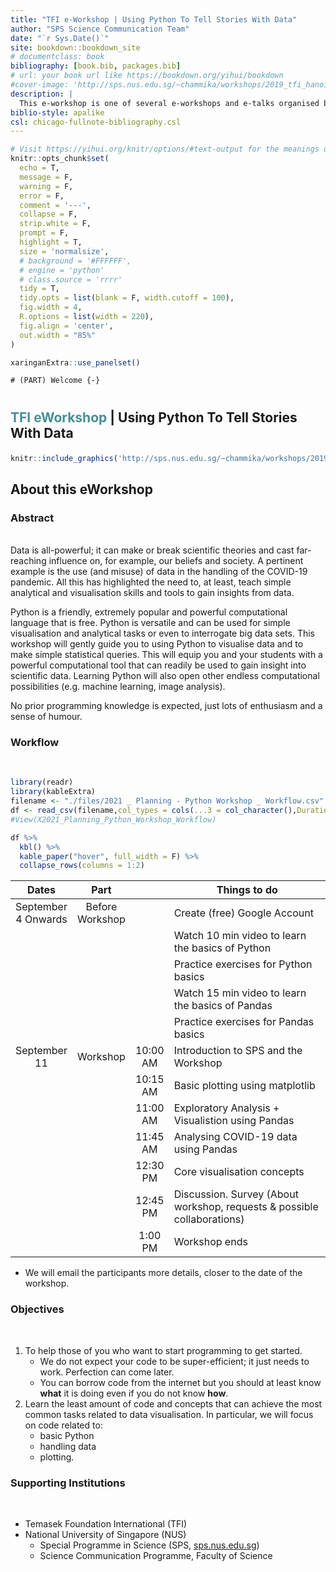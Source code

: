 ```yaml
---
title: "TFI e-Workshop | Using Python To Tell Stories With Data"
author: "SPS Science Communication Team"
date: "`r Sys.Date()`"
site: bookdown::bookdown_site
# documentclass: book
bibliography: [book.bib, packages.bib]
# url: your book url like https://bookdown.org/yihui/bookdown
#cover-image: 'http://sps.nus.edu.sg/~chammika/workshops/2019_tfi_hanoi/img/sps_all-2017-edited.jpg'
description: |
  This e-workshop is one of several e-workshops and e-talks organised by NUS and other ASEAN universities with the support of the Temasek Foundation International.
biblio-style: apalike
csl: chicago-fullnote-bibliography.csl
---
```


```r
# Visit https://yihui.org/knitr/options/#text-output for the meanings of the following options
knitr::opts_chunk$set(
  echo = T,
  message = F,
  warning = F,
  error = F,
  comment = '---',
  collapse = F,
  strip.white = F,
  prompt = F,
  highlight = T,
  size = 'normalsize',
  # background = '#FFFFFF',
  # engine = 'python'
  # class.source = 'rrrr'
  tidy = T,
  tidy.opts = list(blank = F, width.cutoff = 100),
  fig.width = 4,
  R.options = list(width = 220),
  fig.align = 'center',
  out.width = "85%"
)

xaringanExtra::use_panelset()
```

`# (PART) Welcome {-}`

# {.unnumbered}

<style>
.front-title{
font-size:1.5em;
font-weight: bold;
}
</style>

<div class = "front-title">
<span style = "color:#096B72;opacity:.75;">TFI eWorkshop </span> | Using Python To Tell Stories With Data
</div>

```r
knitr::include_graphics('http://sps.nus.edu.sg/~chammika/workshops/2019_tfi_hanoi/img/sps_all-2017-edited.jpg')
```

## About this eWorkshop {.unnumbered .panelset}

### Abstract {.unnumbered}

<br>
Data is all-powerful; it can make or break scientific theories and cast far-reaching influence on, for example, our beliefs and society. A pertinent example is the use (and misuse) of data in the handling of the COVID-19 pandemic. All this has highlighted the need to, at least, teach simple analytical and visualisation skills and tools to gain insights from data.

Python is a friendly, extremely popular and powerful computational language that is free. Python is versatile and can be used for simple visualisation and analytical tasks or even to interrogate big data sets.  This workshop will gently guide you to using Python to visualise data and to make simple statistical queries. This will equip you and your students with a powerful computational tool that can readily be used to gain insight into scientific data. Learning Python will also open other endless computational possibilities (e.g. machine learning, image analysis).

No prior programming knowledge is expected, just lots of enthusiasm and a sense of humour.

### Workflow {.unnumbered}

<br>

```r
library(readr)
library(kableExtra)
filename <- "./files/2021 _ Planning - Python Workshop _ Workflow.csv"
df <- read_csv(filename,col_types = cols(...3 = col_character(),Duration = col_skip()),na = "empty")
#View(X2021_Planning_Python_Workshop_Workflow)

df %>%
  kbl() %>%
  kable_paper("hover", full_width = F) %>%
  collapse_rows(columns = 1:2)
```

<style>
.table >  {font-size:.75em;border-collapse:collapse;}
.table > thead {color:#096B72;}
.table > tbody  tr:nth-child(even) {background-color: rgb(0,0,0,.025);}
.table > tbody  tr:nth-child(1)  {border-top:2px solid rgb(0,0,0,.5) !important;}
.table > tbody  tr:nth-child(5)  {border-bottom:2px solid rgb(0,0,0,.5);}
.table > tbody  tr:nth-child(12)  {border-bottom:2px solid rgb(0,0,0,.5);}
</style>

<div class = "front-table">

|        Dates        |       Part      |          | Things to do                                                            |
| :-----------------: | :-------------: | :------: | ----------------------------------------------------------------------- |
| September 4 Onwards | Before Workshop |          | Create (free) Google Account                                            |
|                     |                 |          | Watch 10 min video to learn the basics of Python                        |
|                     |                 |          | Practice exercises for Python basics                                    |
|                     |                 |          | Watch 15 min video to learn the basics of Pandas                        |
|                     |                 |          | Practice exercises for Pandas basics                                    |
|     September 11    |     Workshop    | 10:00 AM | Introduction to SPS and the Workshop                                    |
|                     |                 | 10:15 AM | Basic plotting using matplotlib                                         |
|                     |                 | 11:00 AM | Exploratory Analysis + Visualistion using Pandas                        |
|                     |                 | 11:45 AM | Analysing COVID-19 data using Pandas                                    |
|                     |                 | 12:30 PM | Core visualisation concepts                                             |
|                     |                 | 12:45 PM | Discussion. Survey (About workshop, requests & possible collaborations) |
|                     |                 |  1:00 PM | Workshop ends                                                           |

</div>

-   We will email the participants more details, closer to the date of the workshop.

### Objectives {-}

<br>

1.  To help those of you who want to start programming to get started.
    -   We do not expect your code to be super-efficient; it just needs to work. Perfection can come later.
    -   You can borrow code from the internet but you should at least know **what**  it is doing even if you do not know **how**.
2.  Learn the least amount of code and concepts that can achieve the most common tasks related to data visualisation.
    In particular, we will focus on code related to:
    -   basic Python
    -   handling data
    -   plotting.

### Supporting Institutions  {.unnumbered}

<br>

-   Temasek Foundation International (TFI)
-   National University of Singapore (NUS)
    -   Special Programme in Science (SPS, [sps.nus.edu.sg](http://sps.nus.edu.sg))
    -   Science Communication Programme, Faculty of Science
